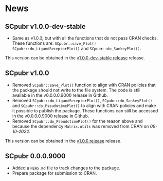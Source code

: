 # News {-}

## SCpubr v1.0.0-dev-stable {-}
- Same as v1.0.0, but with all the functions that do not pass CRAN checks. These functions are: `SCpubr::save_Plot()` `SCpubr::do_LigandReceptorPlot()` and `SCpubr::do_SankeyPlot()`.
 
This version can be obtained in the [v1.0.0-dev-stable release](https://github.com/enblacar/SCpubr/releases/tag/v1.0.0-dev-stable) release. 

## SCpubr v1.0.0 {-}
- Removed `SCpubr::save_Plot()` function to align with CRAN policies that the package should not write to the file system. The code is still available in the v0.0.0.0.9000 release in Github.
- Removed `SCpubr::do_LigandReceptorPlot()`, `SCpubr::do_SankeyPlot()` and `SCpubr::do_PseudotimePlot()` to align with CRAN policies and make it possible to publish the package. These functions can still be accessed in the v0.0.0.0.9000 release in Github.
- Removed `SCpubr::do_PseudotimePlot()` for the reason above and because the dependency `Matrix.utils` was removed from CRAN on *09-10-2022*. 

This version can be obtained in the [v1.0.0 release](https://github.com/enblacar/SCpubr/releases/tag/v1.0.0) release. 

## SCpubr 0.0.0.9000 {-}

- Added a `NEWS.md` file to track changes to the package.
- Prepare package for submission to CRAN.
